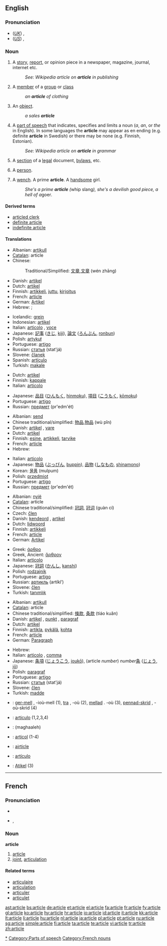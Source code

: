 ==English==

===Pronunciation===
* (''[[Received Pronunciation|UK]]'') {{IPA|/ˈɑːtɪkəl/}}, {{SAMPA|/"A:tIk@l/}}
* (''[[General American|US]]'') {{IPA|/ˈɑɹtɪkl̩/}}, {{SAMPA|/"Ar\tIkl/}}
*: {{rhymes|ɑː(r)tɪkəl}}

===Noun===
{{en-noun}}

# A [[story]], [[report]], or opinion piece in a newspaper, magazine, journal, internet etc.
#: ''See: Wikipedia article on '''article''' in publishing''   {{w|article (publishing)}}
# A [[member]] of a [[group]] or [[class]]
#: ''an '''article''' of clothing''
# An [[object]].
#: ''a sales '''article'''''
# {{context|grammar}} A [[part of speech]] that indicates, specifies and limits a noun (''a'', ''an'', or ''the'' in English). In some languages the '''article''' may appear as en ending (e.g. definite '''article''' in Swedish) or there may be none (e.g. Finnish, Estonian).
#: ''See: Wikipedia article on '''article''' in grammar''  {{w|article (grammar)}}
# A [[section]] of a [[legal]] document, [[bylaw]]s, etc.
# {{context|derogatory}} A [[person]].
# {{1811}} A [[wench]]. A prime '''article'''. A [[handsome]] girl.
#: ''She's a prime '''article''' (''whip slang''), she's a devilish good piece, a hell of a ''goer''.''

====Derived terms====
* [[articled clerk]]
* [[definite article]]
* [[indefinite article]]

====Translations====
{{trans-top|story, report, or opinion piece}}
* Albanian: [[artikull]]
* [[Catalan]]: article {{m}}
* Chinese:
*: Traditional/Simplified: [[文章]],[[文章]] (wén zhāng)
* Danish: [[artikel]] {{c}}
* Dutch: [[artikel]] {{n}}
* Finnish: [[artikkeli]], [[juttu]], [[kirjoitus]]
* French: [[#French|article]] {{m}}
* German: [[Artikel]] {{m}}
* Hebrew: {{he-translation|כתבה|katavá}} {{f}}; {{he-translation|מאמר|ma`amár}} {{m}}
{{trans-mid}}
* Icelandic: [[grein#Icelandic|grein]] {{f}}
* Indonesian: [[artikel]]
* Italian: [[articolo]] {{m}}, [[voce]] {{f}}
* Japanese: [[記事]] ([[きじ]], [[kiji]]), [[論文]] ([[ろんぶん]], [[ronbun]])
* Polish: [[artykuł]] {{m}}
* Portuguese: [[artigo]] {{m}}
* Russian: [[статья]] (stat'já) {{f}}
* Slovene: [[članek]] {{m}}
* Spanish: [[artículo]] {{m}}
* Turkish: [[makale]]
{{trans-bottom}}

{{trans-top|member of a group or class}}
* Dutch: [[artikel]] {{n}}
* Finnish: [[kappale]]
* Italian: [[articolo]] {{m}}
{{trans-mid}}
* Japanese: [[品目]] ([[ひんもく]], [[hinmoku]]), [[項目]] ([[こうもく]], [[kōmoku]])
* Portuguese: [[artigo]] {{m}}
* Russian: [[предмет]] (pr'edm'ét) {{m}}
{{trans-bottom}}

{{trans-top|object}}
* Albanian: [[send]]
* Chinese traditional/simplified: [[物品]],[[物品]] (wù pǐn)
* Danish: [[artikel]] {{c}}, [[vare]] {{c}}
* Dutch: [[artikel]] {{n}}
* Finnish: [[esine]], [[artikkeli]], [[tarvike]]
* French: [[#French|article]] {{m}}
* Hebrew: {{he-translation|חפץ|khéfets}} {{m}}
{{trans-mid}}
* Italian: [[articolo]] {{m}}
* Japanese: [[物品]] ([[ぶっぴん]], [[buppin]]), [[品物]] ([[しなもの]], [[shinamono]])
* Korean: [[물품]] (mulpum)
* Polish: [[przedmiot]] {{m}}
* Portuguese: [[artigo]] {{m}}
* Russian: [[предмет]] (pr'edm'ét) {{m}}
{{trans-bottom}}

{{trans-top|part of speech that specifies a noun}}
* Albanian: [[nyjë]]
* [[Catalan]]: article {{m}}
* Chinese traditional/simplified: [[冠詞]], [[冠词]] (guàn cí)
* Czech: [[člen]] {{m}}
* Danish: [[kendeord]] {{n}}, [[artikel]] {{c}}
* Dutch: [[lidwoord]] {{n}}
* Finnish: [[artikkeli]]
* French: [[#French|article]] {{m}}
* German: [[Artikel]] {{m}}
{{trans-mid}}
* Greek: [[άρθρο]] {{n}}
* Greek, Ancient: [[ἄρθρον]] {{n}}
* Italian: [[articolo]] {{m}}
* Japanese: [[冠詞]] ([[かんし]], [[kanshi]])
* Polish: [[rodzajnik]] {{m}}
* Portuguese: [[artigo]] {{m}}
* Russian: [[артикль]] (artíkl’) {{m}}
* Slovene: [[člen]] {{m}}
* Turkish: [[tanımlık]]
{{trans-bottom}}

{{trans-top|section of a legal document}}
* Albanian: [[artikull]]
* [[Catalan]]: article {{m}}
* Chinese traditional/simplified: [[條款]], [[条款]] (tiáo kuǎn)
* Danish: [[artikel]] {{c}}, [[punkt]] {{n}}, [[paragraf]] {{c}}
* Dutch: [[artikel]] {{n}}
* Finnish: [[artikla]], [[pykälä]], [[kohta]]
* French: [[#French|article]] {{m}}
* German: [[Paragraph]] {{m}}
{{trans-mid}}
* Hebrew: {{he-translation|סעיף|se`íf}} {{m}}
* Italian: [[articolo]] {{m}}, [[comma]] {{m}}
* Japanese: [[条項]] ([[じょうこう]], [[joukō]]), (article ''number'') ''number''[[条]] ([[じょう]], [[jō]])
* Polish: [[paragraf]] {{m}}
* Portuguese: [[artigo]] {{m}}
* Russian: [[статья]] (stat'já) {{f}}
* Slovene: [[člen]] {{m}}
* Turkish: [[madde]]
{{trans-bottom}}

{{checktrans-top}}
* {{ttbc|Breton}}: [[ger-mell]] {{m}}, -ioù-mell {{p}} (1), [[tra]] {{f}}, -où {{p}} (2), [[mellad]] {{m}}. -où {{p}}(3), [[pennad-skrid]] {{m}}, -où-skrid {{p}} (4)
* {{ttbc|Interlingua}}: [[articulo]] (1,2,3,4)
* {{ttbc|Persian}}: {{fa-Arab|[[مقاله]]}} (maghaaleh)
* {{ttbc|Romanian}}: [[articol]] {{n}} (1-4)
* {{ttbc|Scots}}: [[airticle]]
* {{ttbc|Spanish}}: [[artículo]] {{m}}
* {{ttbc|Tok Pisin}}: [[Atikel]] (3)
{{trans-bottom}}

[[Category:Articles|*]]
[[Category:Parts of speech]]

----

==French==

===Pronunciation===
* {{audio|Fr-article.ogg|audio}}
* {{IPA|/aʁ.tikl/}}, {{SAMPA|/aR.tikl/}}

===Noun===
'''article''' {{m}}

# [[#English|article]]
# [[joint]], [[articulation]]

====Related terms====
* [[articulaire]]
* [[articulation#French|articulation]]
* [[articuler]]
* [[articulet]]

[[Category:French nouns]]

[[ast:article]]
[[bs:article]]
[[de:article]]
[[et:article]]
[[el:article]]
[[fa:article]]
[[fr:article]]
[[fy:article]]
[[gl:article]]
[[ko:article]]
[[hy:article]]
[[hr:article]]
[[io:article]]
[[id:article]]
[[it:article]]
[[kk:article]]
[[lt:article]]
[[li:article]]
[[hu:article]]
[[nl:article]]
[[ja:article]]
[[pl:article]]
[[pt:article]]
[[ru:article]]
[[sg:article]]
[[simple:article]]
[[fi:article]]
[[ta:article]]
[[te:article]]
[[vi:article]]
[[tr:article]]
[[zh:article]]